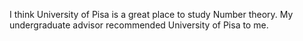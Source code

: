 I think University of Pisa is a great place to study Number theory. My undergraduate advisor recommended University of Pisa to me.
